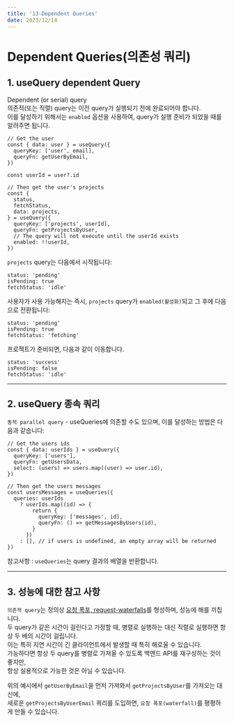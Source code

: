 ```yaml
---
title: '13-Dependent Queries'
date: 2023/12/14
---
```


# Dependent Queries(의존성 쿼리)

## 1. useQuery dependent Query

Dependent (or serial) query <br />
의존적(또는 직렬) query는 이전 query가 실행되기 전에 완료되어야 합니다. <br />
이를 달성하기 위해서는 `enabled` 옵션을 사용하여, query가 실행 준비가 되었을 때를 알려주면 됩니다.

```tsx
// Get the user
const { data: user } = useQuery({
  queryKey: ['user', email],
  queryFn: getUserByEmail,
})

const userId = user?.id

// Then get the user's projects
const {
  status,
  fetchStatus,
  data: projects,
} = useQuery({
  queryKey: ['projects', userId],
  queryFn: getProjectsByUser,
  // The query will not execute until the userId exists
  enabled: !!userId,
})
```

`projects` query는 다음에서 시작됩니다:

```tsx
status: 'pending'
isPending: true
fetchStatus: 'idle'
```

사용자가 사용 가능해지는 즉시, `projects` query가 `enabled(활성화)`되고 그 후에 다음으로 전환됩니다:

```tsx
status: 'pending'
isPending: true
fetchStatus: 'fetching'
```

프로젝트가 준비되면, 다음과 같이 이동합니다.

```tsx
status: 'success'
isPending: false
fetchStatus: 'idle'
```

---

## 2. useQuery 종속 쿼리

`동적 parallel query` - useQueries에 의존할 수도 있으며, 이를 달성하는 방법은 다음과 같습니다:

```tsx
// Get the users ids
const { data: userIds } = useQuery({
  queryKey: ['users'],
  queryFn: getUsersData,
  select: (users) => users.map((user) => user.id),
})

// Then get the users messages
const usersMessages = useQueries({
  queries: userIds
    ? userIds.map((id) => {
        return {
          queryKey: ['messages', id],
          queryFn: () => getMessagesByUsers(id),
        }
      })
    : [], // if users is undefined, an empty array will be returned
})
```

참고사항 : `useQueries`는 query 결과의 배열을 반환합니다.

---

## 3. 성능에 대한 참고 사항

`의존적 query`는 정의상 [요청 폭포, request-waterfalls](https://tanstack.com/query/latest/docs/react/guides/request-waterfalls)를 형성하며, 성능에 해를 끼칩니다. <br />
두 query가 같은 시간이 걸린다고 가정할 때, 병렬로 실행하는 대신 직렬로 실행하면 항상 두 배의 시간이 걸립니다. <br />
이는 특히 지연 시간이 긴 클라이언트에서 발생할 때 특히 해로울 수 있습니다. <br />
가능하다면 항상 두 query를 병렬로 가져올 수 있도록 백엔드 API를 재구성하는 것이 좋지만, <br />
항상 실용적으로 가능한 것은 아닐 수 있습니다.

위의 예시에서 `getUserByEmail`을 먼저 가져와서 `getProjectsByUser`를 가져오는 대신에, <br />
새로운 `getProjectsByUserEmail` 쿼리를 도입하면, `요청 폭포(waterfall)`를 평평하게 만들 수 있습니다.
